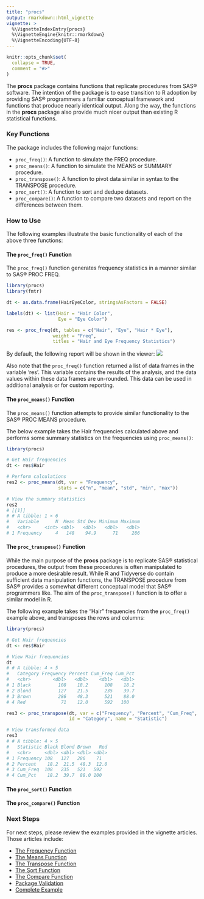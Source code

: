 ```yaml
---
title: "procs"
output: rmarkdown::html_vignette
vignette: >
  %\VignetteIndexEntry{procs}
  %\VignetteEngine{knitr::rmarkdown}
  %\VignetteEncoding{UTF-8}
---
```


```r
knitr::opts_chunk$set(
  collapse = TRUE,
  comment = "#>"
)
```

The **procs** package contains functions that replicate procedures from
SAS® software. The intention of the package is to ease transition to R
adoption by providing SAS® programmers a familiar conceptual framework and 
functions that produce nearly identical output. Along the way, the 
functions in the **procs** package also provide much nicer output 
than existing R statistical functions.

### Key Functions

The package includes the following major functions:

* `proc_freq()`: A function to simulate the FREQ procedure.
* `proc_means()`: A function to simulate the MEANS or SUMMARY procedure.
* `proc_transpose()`: A function to pivot data similar in syntax to the 
TRANSPOSE procedure.
* `proc_sort()`: A function to sort and dedupe datasets.
* `proc_compare()`: A function to compare two datasets and report on 
the differences between them.


### How to Use


The following examples illustrate the basic functionality of each of the 
above three functions:

#### The `proc_freq()` Function

The `proc_freq()` function generates frequency statistics in a manner
similar to SAS® PROC FREQ.  

```r
library(procs)
library(fmtr)

dt <- as.data.frame(HairEyeColor, stringsAsFactors = FALSE)

labels(dt) <- list(Hair = "Hair Color",
                   Eye = "Eye Color")

res <- proc_freq(dt, tables = c("Hair", "Eye", "Hair * Eye"),
                 weight = "Freq",
                 titles = "Hair and Eye Frequency Statistics")

```
By default, the following report will be shown in the viewer:
<img src="../man/images/freq1.png"/>

Also note that the `proc_freq()` function returned a list of data frames
in the variable 'res'.  This variable contains the 
results of the analysis, and the data values within these data frames are
un-rounded.  This data can be used in additional analysis or for custom reporting.

#### The `proc_means()` Function

The `proc_means()` function attempts to provide similar functionality to 
the SAS® PROC MEANS procedure.

The below example takes the Hair frequencies calculated above and performs
some summary statistics on the frequencies using `proc_means()`:

```r
library(procs)

# Get Hair frequencies
dt <- res$Hair

# Perform calculations
res2 <- proc_means(dt, var = "Frequency", 
                   stats = c("n", "mean", "std", "min", "max"))

# View the summary statistics
res2
# [[1]]
# # A tibble: 1 × 6
#   Variable      N  Mean Std_Dev Minimum Maximum
#   <chr>     <int> <dbl>   <dbl>   <dbl>   <dbl>
# 1 Frequency     4   148    94.9      71     286
```

#### The `proc_transpose()` Function

While the main purpose of the **procs** package is to replicate SAS® statistical
procedures, the output from these procedures is often manipulated to
produce a more desirable result.  While R and Tidyverse do contain sufficient
data manipulation functions, the TRANSPOSE procedure from SAS® provides a 
somewhat different conceptual model that SAS® programmers like.  The aim
of the `proc_transpose()` function is to offer a similar model in R.

The following example takes the "Hair" frequencies from the `proc_freq()`
example above, and transposes the rows and columns:

```r
library(procs)

# Get Hair frequencies
dt <- res$Hair

# View Hair frequencies
dt
# # A tibble: 4 × 5
#   Category Frequency Percent Cum_Freq Cum_Pct
#   <chr>        <dbl>   <dbl>    <dbl>   <dbl>
# 1 Black          108    18.2      108    18.2
# 2 Blond          127    21.5      235    39.7
# 3 Brown          286    48.3      521    88.0
# 4 Red             71    12.0      592   100 

res3 <- proc_transpose(dt, var = c("Frequency", "Percent", "Cum_Freq", "Cum_Pct"),
                       id = "Category", name = "Statistic")

# View transformed data
res3
# # A tibble: 4 × 5
#   Statistic Black Blond Brown   Red
#   <chr>     <dbl> <dbl> <dbl> <dbl>
# 1 Frequency 108   127   286    71  
# 2 Percent    18.2  21.5  48.3  12.0
# 3 Cum_Freq  108   235   521   592  
# 4 Cum_Pct    18.2  39.7  88.0 100  
```

#### The `proc_sort()` Function


#### The `proc_compare()` Function


### Next Steps

For next steps, please review the examples provided in the vignette articles. 
Those articles include:

* [The Frequency Function](procs-freq.html)
* [The Means Function](procs-means.html)
* [The Transpose Function](procs-transpose.html)
* [The Sort Function](procs-sort.html)
* [The Compare Function](procs-compare.html)
* [Package Validation](procs-validation.html)
* [Complete Example](procs-example1.html)




